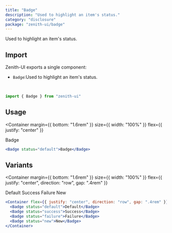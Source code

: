 ```yaml
---
title: "Badge"
description: "Used to highlight an item's status."
category: "disclosure"
package: "zenith-ui/badge"
---
```


Used to highlight an item's status.

## Import

Zenith-UI exports a single component:

- `Badge`:Used to highlight an item's status.

<br />

```jsx
import { Badge } from "zenith-ui"
```

## Usage

<Container
  margin={{ bottom: "1.6rem" }}
  size={{ width: "100%" }}
  flex={{ justify: "center" }}
>
  <Badge status="default">Badge</Badge>
</Container>

```jsx
<Badge status="default">Badge</Badge>
```

## Variants

<Container
  margin={{ bottom: "1.6rem" }}
  size={{ width: "100%" }}
  flex={{ justify: "center", direction: "row", gap: ".4rem" }}
>
  <Badge status="default">Default</Badge>
  <Badge status="success">Success</Badge>
  <Badge status="failure">Failure</Badge>
  <Badge status="new">New</Badge>
</Container>

```jsx
<Container flex={{ justify: "center", direction: "row", gap: ".4rem" }}>
  <Badge status="default">Default</Badge>
  <Badge status="success">Success</Badge>
  <Badge status="failure">Failure</Badge>
  <Badge status="new">New</Badge>
</Container>
```
